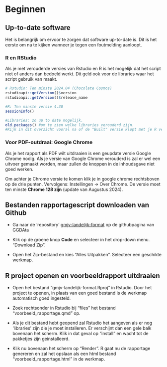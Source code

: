 # Beginnen

## Up-to-date software

Het is belangrijk om ervoor te zorgen dat software up-to-date is. Dit is het eerste om na te kijken wanneer je tegen een foutmelding aanloopt. 

### R en RStudio
Als je met verouderde versies van Rstudio en R is het mogelijk dat het script niet of anders dan bedoeld werkt. Dit geld ook voor de libraries waar het script gebruik van maakt.
```r
# Rstudio: Ten minste 2024.04 (Chocolate Cosmos) 
rstudioapi::getVersion()$version
rstudioapi::getVersion()$release_name

#R: Ten minste versie 4.30
sessionInfo()

#Libraries: zo up to date mogelijk. 
old.packages() #om te zien welke libraries verouderd zijn. 
#Kijk in dit overzicht vooral na of de "Built" versie klopt met je R versie.

```

### Voor PDF-outdraai: Google Chrome
Als je het rapport als PDF wilt uitdraaien is een geupdate versie Google Chrome nodig. Als je versie van Google Chrome verouderd is zal er wel een uitvoer gemaakt worden, maar zullen de knoppen in de inhoudsgave niet goed werken.

Om achter je Chrome versie te komen klik je in google chrome rechtsboven op de drie punten. Vervolgens: Instellingen -> Over Chrome.
De versie moet ten minste **Chrome 128 zijn** (update van Augustus 2024).



## Bestanden rapportagescript downloaden van Github

-   Ga naar de 'repository' [gmjv-landelijk-format](https://github.com/ggdatascience/gmjv-landelijk-format) op de githubpagina van GGDAta

-   Klik op de groene knop **Code** en selecteer in het drop-down menu. "Download Zip".

-   Open het Zip-bestand en kies "Alles Uitpakken". Selecteer een geschikte werkmap.



## R project openen en voorbeeldrapport uitdraaien
-   Open het bestand "gmjv-landelijk-format.Rproj" in Rstudio. Door het project te openen, in plaats van een goed bestand is de werkmap automatisch goed ingesteld.

-   Zoek rechtsonder in Rstudio bij "files" het bestand "voorbeeld_rapportage.qmd" op.

-   Als je dit bestand hebt geopend zal Rstudio het aangeven als er nog 'libraries' zijn die je moet installeren. Er verschijnt dan een gele balk bovenaan het scherm. Klik in dat geval op "install" en wacht tot de pakketjes zijn geinstalleerd.

-   Klik nu bovenaan het scherm op "Render". R gaat nu de rapportage genereren en zal het opslaan als een html bestand "voorbeeld_rapportage.html" in de werkmap.